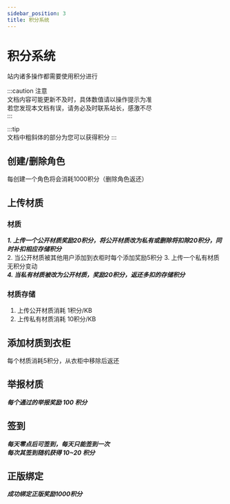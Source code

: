 ```yaml
---
sidebar_position: 3
title: 积分系统
---
```


# 积分系统

站内诸多操作都需要使用积分进行

:::caution 注意  
文档内容可能更新不及时，具体数值请以操作提示为准  
若您发现本文档有误，请务必及时联系站长，感激不尽  
:::  

:::tip  
文档中粗斜体的部分为您可以获得积分
:::

## 创建/删除角色  
每创建一个角色将会消耗1000积分（删除角色返还）

## 上传材质  
### 材质  
***1. 上传一个公开材质奖励20积分，将公开材质改为私有或删除将扣除20积分，同时补扣相应存储积分***  
2. 当公开材质被其他用户添加到衣柜时每个添加奖励5积分
3. 上传一个私有材质无积分变动  
***4. 当私有材质被改为公开材质，奖励20积分，返还多扣的存储积分***
### 材质存储  
1. 上传公开材质消耗 1积分/KB  
2. 上传私有材质消耗 10积分/KB  

## 添加材质到衣柜  
每个材质消耗5积分，从衣柜中移除后返还

## 举报材质  
***每个通过的举报奖励 100 积分***

## 签到  
***每天零点后可签到，每天只能签到一次***  
***每次其签到随机获得 10~20 积分***  

## 正版绑定
***成功绑定正版奖励1000积分***
